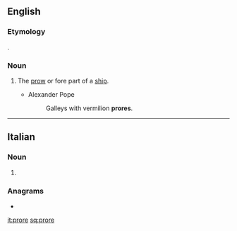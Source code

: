 ==English==

===Etymology===
{{etyl|la|en}} {{m|la|prora||prow}}.

===Noun===
{{en-noun}}

# {{lb|en|poetic|obsolete}} The [[prow]] or fore part of a [[ship]].
#* Alexander Pope
#*: Galleys with vermilion '''prores'''.

----

==Italian==

===Noun===
{{head|it|noun plural form|g=f}}

# {{plural of|prora|lang=it}}

===Anagrams===
* {{l|it|porre}}

[[it:prore]]
[[sq:prore]]